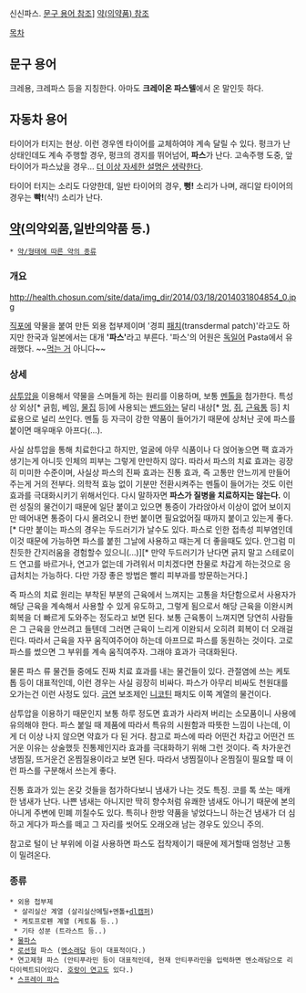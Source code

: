 신신파스. [http://kin.naver.com/qna/detail.nhn?d1id=3&dirId=312&docId=53523211&qb=7YGs66CI7JqpIO2BrOugiO2MjOyKpA==&enc=utf8&section=kin&rank=2&search_sort=0&spq=1 문구 용어 참조]] [http://www.sinsin.com/product/photo/P131129150323963.gif 약(의약품) 참조]

[[목차]]

== 문구 용어 ==
크레용, 크레파스 등을 지칭한다. 아마도 '''크레이온 파스텔'''에서 온 말인듯 하다.

== 자동차 용어 ==
타이어가 터지는 현상. 이런 경우엔 타이어를 교체하여야 계속 달릴 수 있다. 펑크가 난 상태인데도 계속 주행할 경우, 펑크의 경지를 뛰어넘어, '''파스'''가 난다. 고속주행 도중, 앞타이어가 파스났을 경우... [[더 이상 자세한 설명은 생략한다]].

타이어 터지는 소리도 다양한데, 일반 타이어의 경우, '''뻥!''' 소리가 나며, 래디알 타이어의 경우는 '''빡!'''(샥!) 소리가 난다.

== [[약]](의약외품,일반의약품 등.) ==
 * [[약/형태에 따른 약의 종류]]

=== 개요 ===
http://health.chosun.com/site/data/img_dir/2014/03/18/2014031804854_0.jpg

[[직포]]에 약물을 붙여 만든 외용 첩부제이며 '경피 [[패치]](transdermal patch)'라고도 하지만 한국과 일본에서는 대개 ''' '파스' '''라고 부른다. '파스'의 어원은 [[독일어]] Pasta에서 유래했다. ~~[[파스타|먹는 거]] 아니다~~

=== 상세 ===
[[삼투압]]을 이용해서 약물을 스며들게 하는 원리를 이용하며, 보통 [[박하#s-1.3|멘톨]]을 첨가한다. 특성상 외상[* 긁힘, 베임, [[물집]] 등]에 사용되는 [[밴드]]와는 달리 내상[* [[멍]], [[쥐]], [[근육통]] 등] 치료용으로 널리 쓰인다. 멘톨 등 자극이 강한 약품이 들어가기 때문에 상처난 곳에 파스를 붙이면 매우매우 아프다(...).

사실 삼투압을 통해 치료한다고 하지만, 얼굴에 아무 식품이나 다 얹어놓으면 팩 효과가 생기는게 아니듯 인체의 피부는 그렇게 만만하지 않다. 따라서 파스의 치료 효과는 굉장히 미미한 수준이며, 사실상 파스의 진짜 효과는 진통 효과, 즉 고통만 안느끼게 만들어 주는게 거의 전부다. 의학적 효능 없이 기분만 전환시켜주는 멘톨이 들어가는 것도 이런 효과를 극대화시키기 위해서인다. 다시 말하자면 '''파스가 질병을 치료하지는 않는다.''' 이런 성질의 물건이기 때문에 일단 붙이고 있으면 통증이 가라앉아서 이상이 없어 보이지만 떼어내면 통증이 다시 몰려오니 한번 붙이면 필요없어질 때까지 붙이고 있는게 좋다.[* 다만 붙이는 파스의 경우는 두드러기가 날수도 있다. 파스로 인한 접촉성 피부염인데 이것 때문에 가능하면 파스를 붙힌 그날에 사용하고 때는게 더 좋을때도 있다. 안그럼 미친듯한 간지러움을 경험할수 있으니(...)][* 만약 두드러기가 난다면 긁지 말고 스테로이드 연고를 바르거나, 연고가 없는데 가려워서 미치겠다면 찬물로 차갑게 하는것으로 응급처치는 가능하다. 다만 가장 좋은 방법은 빨리 피부과를 방문하는거다.]

즉 파스의 치료 원리는 부착된 부분의 근육에서 느껴지는 고통을 차단함으로서 사용자가 해당 근육을 계속해서 사용할 수 있게 유도하고, 그렇게 됨으로서 해당 근육을 이완시켜 회복을 더 빠르게 도와주는 정도라고 보면 된다. 보통 근육통이 느껴지면 당연히 사람들은 그 근육을 안쓰려고 들텐데 그러면 근육이 느리게 이완되서 오히려 회복이 더 오래걸린다. 따라서 근육을 자꾸 움직여주어야 하는데 아프므로 파스를 동원하는 것이다. 고로 파스를 썼으면 그 부위를 계속 움직여주자. 그래야 효과가 극대화된다.

물론 파스 류 물건들 중에도 진짜 치료 효과를 내는 물건들이 있다. 관절염에 쓰는 케토톱 등이 대표적인데, 이런 경우는 사실 굉장히 비싸다. 파스가 아무리 비싸도 천원대를 오가는건 이런 사정도 있다. [[금연]] 보조제인 [[니코틴]] 패치도 이쪽 계열의 물건이다.

삼투압을 이용하기 때문인지 보통 하루 정도면 효과가 사라져 버리는 소모품이니 사용에 유의해야 한다. 파스 붙일 때 제품에 따라서 특유의 시원함과 따뜻한 느낌이 나는데, 이게 더 이상 나지 않으면 약효가 다 된 거다. 참고로 파스에 따라 어떤건 차갑고 어떤건 뜨거운 이유는 상술했듯 진통제인지라 효과를 극대화하기 위해 그런 것이다. 즉 차가운건 냉찜질, 뜨거운건 온찜질용이라고 보면 된다. 따라서 냉찜질이나 온찜질이 필요할 때 이런 파스를 구분해서 쓰는게 좋다.

진통 효과가 있는 온갖 것들을 첨가하다보니 냄새가 나는 것도 특징. 코를 톡 쏘는 매캐한 냄새가 난다. 나쁜 냄새는 아니지만 딱히 향수처럼 유쾌한 냄새도 아니기 때문에 본의아니게 주변에 민폐 끼칠수도 있다. 특히나 한방 약품을 넣었다느니 하는건 냄새가 더 심하고 게다가 파스를 떼고 그 자리를 씻어도 오래오래 남는 경우도 있으니 주의.

참고로 털이 난 부위에 이걸 사용하면 파스도 접착제이기 때문에 제거할때 엄청난 고통이 밀려온다.

=== 종류 ===
 * 외용 첩부제
  * 살리실산 계열 (살리실산메틸+멘톨+[[장뇌|dl캠퍼]])
  * 케토프로펜 계열 (케토톱 등..)
  * 기타 성분 (트라스트 등..)
 * [[물파스]]
 * [[로션]]형 파스 ([[멘소래담]] 등이 대표적이다.)
 * 연고제형 파스 (안티푸라민 등이 대표적인데, 현재 안티푸라민을 입력하면 멘소래담으로 리다이렉트되어있다. [[호랑이 연고]]도 있다.)
 * [[스프레이 파스]]
